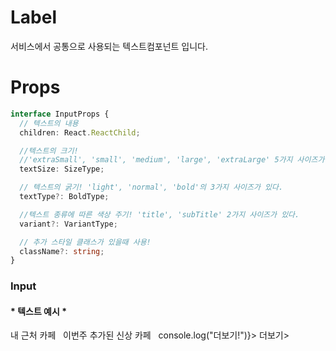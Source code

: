 

<Meta title="atoms/Text" component={Text} />

# Label

서비스에서 공통으로 사용되는 텍스트컴포넌트 입니다.

# Props

```ts
interface InputProps {
  // 텍스트의 내용
  children: React.ReactChild;

  //텍스트의 크기!
  //'extraSmall', 'small', 'medium', 'large', 'extraLarge' 5가지 사이즈가 있다.
  textSize: SizeType;

  // 텍스트의 굵기! 'light', 'normal', 'bold'의 3가지 사이즈가 있다.
  textType?: BoldType;

  //텍스트 종류에 따른 색상 주기! 'title', 'subTitle' 2가지 사이즈가 있다.
  variant?: VariantType;

  // 추가 스타일 클래스가 있을때 사용!
  className?: string;
}
```

### Input

<h4>* 텍스트 예시 *</h4>
<div>
    <Text textSize="medium" textType="bold">
      내 근처 카페&nbsp;&nbsp;
    </Text>
    <Text textSize="small" textType="normal" variant="subTitle">
      이번주 추가된 신상 카페&nbsp;&nbsp;
    </Text>
    <Text textSize="small" textType="normal" variant="subTitle" onClick={(e) => console.log("더보기!")}>
      더보기> 
    </Text>

</div>
